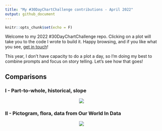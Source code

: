 ---
title: "My #30DayChartChallenge contributions - April 2022"
output: github_document
---

```{r setup, include=FALSE}
knitr::opts_chunk$set(echo = F)
```

Welcome to my 2022 #30DayChartChallenge repo. Clicking on a plot will take you to the code I wrote to build it. Happy browsing, and if you like what you see, [get in touch](https://twitter.com/cararthompson)! 

This year, I don't have capacity to do a plot a day, so I'm doing my best to combine prompts and focus on story telling. Let's see how that goes! 

## Comparisons

### I - Part-to-whole, historical, slope
<p align="center">
<a href='scripts/1.comparisons-part-1.R' target='_blank'><img src="plots/1.comparisons-part-1.png"></a>
</p>

### II - Pictogram, flora, data from Our World In Data
<p align="center">
<a href='scripts/1.comparisons-part-2.R' target='_blank'><img src="plots/1.comparisons-part-2.png"></a>
</p>

